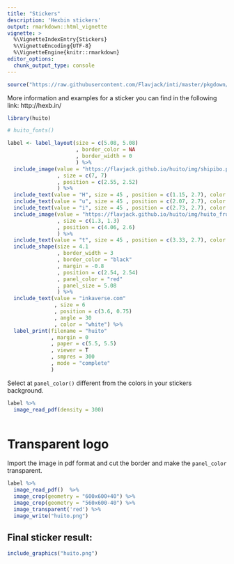 ---
title: "Stickers"
description: 'Hexbin stickers'
output: rmarkdown::html_vignette
vignette: >
  %\VignetteIndexEntry{Stickers}
  %\VignetteEncoding{UTF-8}
  %\VignetteEngine{knitr::rmarkdown}
editor_options: 
  chunk_output_type: console
---

```{r setup, include = FALSE}
source("https://raw.githubusercontent.com/Flavjack/inti/master/pkgdown/favicon/docs.r")
```

More information and examples for a sticker you can find in the following link: http://hexb.in/

```{r echo = TRUE, eval = T}
library(huito)

# huito_fonts()

label <- label_layout(size = c(5.08, 5.08)
                      , border_color = NA
                      , border_width = 0
                      ) %>% 
  include_image(value = "https://flavjack.github.io/huito/img/shipibo.png"
                , size = c(7, 7)
                , position = c(2.55, 2.52)
                ) %>%
  include_text(value = "H", size = 45 , position = c(1.15, 2.7), color = "#00a85a") %>%
  include_text(value = "u", size = 45 , position = c(2.07, 2.7), color = "#f58735") %>%
  include_text(value = "i", size = 45 , position = c(2.73, 2.7), color = "#4774b8") %>%
  include_image(value = "https://flavjack.github.io/huito/img/huito_fruit.png"
                , size = c(1.3, 1.3) 
                , position = c(4.06, 2.6)
                ) %>%
  include_text(value = "t", size = 45 , position = c(3.33, 2.7), color = "#a9518b") %>%
  include_shape(size = 4.1
                , border_width = 3
                , border_color = "black"
                , margin = -0.8
                , position = c(2.54, 2.54)
                , panel_color = "red"
                , panel_size = 5.08
                ) %>%
  include_text(value = "inkaverse.com"
               , size = 6
               , position = c(3.6, 0.75)
               , angle = 30
               , color = "white") %>%
  label_print(filename = "huito"
              , margin = 0
              , paper = c(5.5, 5.5)
              , viewer = T
              , smpres = 300
              , mode = "complete"
              )
```

Select at `panel_color()` different from the colors in your stickers background. 

```{r out.width = "40%", eval = T}

label %>% 
  image_read_pdf(density = 300) 
  
```

# Transparent logo

Import the image in pdf format and cut the border and make the `panel_color` transparent.

```{r, echo = TRUE}
label %>% 
  image_read_pdf()  %>% 
  image_crop(geometry = "600x600+40") %>% 
  image_crop(geometry = "560x600-40") %>% 
  image_transparent('red') %>% 
  image_write("huito.png")
```

## Final sticker result:

```{r out.width = "35%", eval = T}
include_graphics("huito.png")
```


